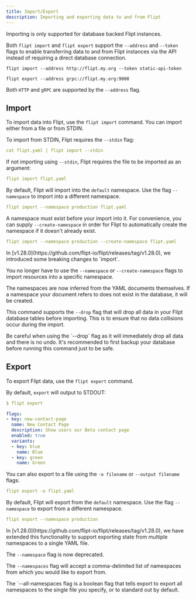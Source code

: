 ```yaml
---
title: Import/Export
description: Importing and exporting data to and from Flipt
---
```


<Note>Importing is only supported for database backed Flipt instances.</Note>

Both `flipt import` and `flipt export` support the `--address` and `--token` flags to enable transferring data to and from Flipt instances via the API instead of requiring a direct database connection.

```
flipt import --address http://flipt.my.org --token static-api-token

flipt export --address grpc://flipt.my.org:9000
```

Both `HTTP` and `gRPC` are supported by the `--address` flag.

## Import

To import data into Flipt, use the `flipt import` command. You
can import either from a file or from STDIN.

To import from STDIN, Flipt requires the `--stdin` flag:

```yaml
cat flipt.yaml | flipt import --stdin
```

If not importing using `--stdin`, Flipt requires the file to be imported as an
argument:

```yaml
flipt import flipt.yaml
```

By default, Flipt will import into the `default` namespace.
Use the flag `--namespace` to import into a different namespace.

```yaml
flipt import --namespace production flipt.yaml
```

A namespace must exist before your import into it.
For convenience, you can supply `--create-namespace` in order for Flipt to automatically create the namespace if it doesn't already exist.

```yaml
flipt import --namespace production --create-namespace flipt.yaml
```

<Note>
  In [v1.28.0](https://github.com/flipt-io/flipt/releases/tag/v1.28.0), we introduced some breaking changes to `import`.

You no longer have to use the `--namespace` or `--create-namespace` flags to import resources into a specific namespace.

The namespaces are now inferred from the YAML documents themselves. If a namespace your document refers to does not exist in the database, it will be created.

</Note>

This command supports the `--drop` flag that will drop all data in your
Flipt database tables before importing. This is to ensure that no data
collisions occur during the import.

<Warning>
  Be careful when using the `--drop` flag as it will immediately drop all data
  and there is no undo. It's recommended to first backup your database before
  running this command just to be safe.
</Warning>

## Export

To export Flipt data, use the `flipt export` command.

By default, `export` will output to STDOUT:

```yaml
$ flipt export

flags:
- key: new-contact-page
  name: New Contact Page
  description: Show users our Beta contact page
  enabled: true
  variants:
  - key: blue
    name: Blue
  - key: green
    name: Green
```

You can also export to a file using the `-o filename` or `--output filename`
flags:

```yaml
flipt export -o flipt.yaml
```

By default, Flipt will export from the `default` namespace.
Use the flag `--namespace` to export from a different namespace.

```yaml
flipt export --namespace production
```

<Note>
  In [v1.28.0](https://github.com/flipt-io/flipt/releases/tag/v1.28.0), we have extended this functionality to support exporting state from multiple namespaces to a single YAML file.

  The `--namespace` flag is now deprecated.

  The `--namespaces` flag will accept a comma-delimited list of namespaces from which you would like to export from.

  The `--all-namespaces flag is a boolean flag that tells export to export all namespaces to the single file you specify, or to standard out by default.
</Note>
